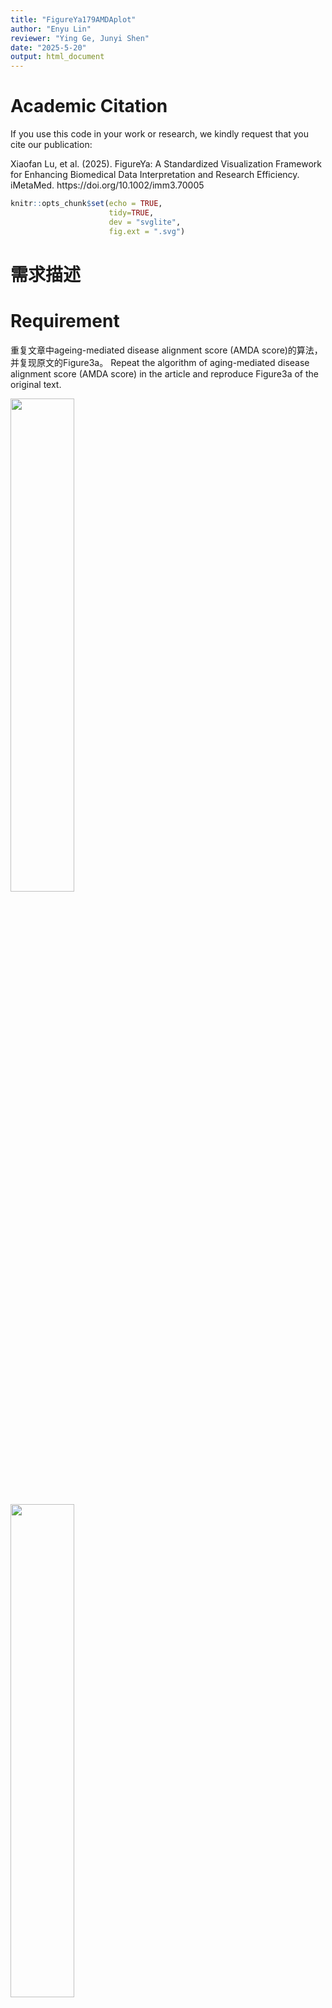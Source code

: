 ```yaml
---
title: "FigureYa179AMDAplot"
author: "Enyu Lin"
reviewer: "Ying Ge, Junyi Shen"
date: "2025-5-20"
output: html_document
---
```


# Academic Citation
If you use this code in your work or research, we kindly request that you cite our publication:

Xiaofan Lu, et al. (2025). FigureYa: A Standardized Visualization Framework for Enhancing Biomedical Data Interpretation and Research Efficiency. iMetaMed. https://doi.org/10.1002/imm3.70005

```r
knitr::opts_chunk$set(echo = TRUE,
                      tidy=TRUE,
                      dev = "svglite",
                      fig.ext = ".svg")
```

# 需求描述

# Requirement

重复文章中ageing-mediated disease alignment score (AMDA score)的算法，并复现原文的Figure3a。
Repeat the algorithm of aging-mediated disease alignment score (AMDA score) in the article and reproduce Figure3a of the original text.

![](example1.jpg){width=45%}  

![](example2.jpg){width=45%}

Fig. 3 Association of ageing-associated gene expression changes with ageing diseases and lifespan. a Ageing-mediated disease alignment scores (AMDA scores) for different ageing (x axis) and disease data sets (y axis). Abbreviations: AD Alzheimer’s disease, CAD coronary artery disease, CPI cancer proliferation index, cross-cohort cross-cohort study of blood ageing, HMP human metabolic pathways, IR insulin resistance, LL longitudinal ageing data, MCI mild cognitive impairment; SAFHS, San Antonio Family Heart Study. 

出自<https://www.nature.com/articles/s41467-017-02395-2>
fromhttps://www.nature.com/articles/s41467-017-02395-2

# 应用场景

# Application Scenarios

把自己的数据跟衰老联系起来，肿瘤、非肿瘤领域都可以用起来。具体原理参考下文的“AMDA score算法讲解”。
Linking one's own data to aging can be applied in both oncology and non-oncology fields. The specific principle can be referred to in the "Explanation of AMDA score Algorithm" below.

适用于转录组数据，用文中的公式计算出样本的**AMDA score（量化衰老与疾病相关的指标）**，进行组间对比。
Applicable to transcriptome data, calculate the **AMDA score (an indicator quantifying aging and disease-related indicators) ** of the samples using the formula in the text, and conduct inter-group comparisons.

也可以用自己的数据画这种**带有局部二级标签**的热图。
You can also use your own data to draw such a heat map with local secondary labels.

# 环境设置

# Environment Setup

使用国内镜像安装包
Use the domestic mirror installation package

```r
options(BioC_mirror="https://mirrors.tuna.tsinghua.edu.cn/bioconductor")
options(repos=structure(c(CRAN="https://mirrors.tuna.tsinghua.edu.cn/CRAN/"))) 
if (!require("pacman")) install.packages("pacman")
pacman::p_load(svglite, ggplot2, magrittr,patchwork,Rmisc,Cairo,stringr,tidyr,tidyfst,data.table,rlist,Hmisc,grid,gtable,gridExtra,ggpubr)
if (!require("DESeq2")) BiocManager::install("DESeq2")
if (!require("S4Vectors")) BiocManager::install("S4Vectors")
if (!require("BiocParallel")) BiocManager::install("BiocParallel")
```

加载R包
Load the R package

```r
library(DESeq2)
library(S4Vectors)
library(BiocParallel)

Sys.setenv(LANGUAGE = "en") #显示英文报错信息 # Display an English error message
options(stringsAsFactors = FALSE) #禁止chr转成factor  # prohibit chr from being converted to factor
```

> 如果你对AMDA score算法不感兴趣，只想画带二级分类标签的热图，就直接跳到“开始画图”。
> If you are not interested in the AMDA score algorithm and only want to draw a heat map with secondary classification labels, just jump directly to "Start Drawing".

# AMDA score算法讲解

# Explanation of the AMDA score Algorithm

要明白AMDA score得先看原文中的Figure 3a，其中分为两部分。
To understand AMDA score, one must first look at Figure 3a in the original text, which is divided into two parts.

- Part-1属于衰老基因集，是作者自己通过不同物种和组织经过年龄分层的多因素ANOVA进行计算所得的。衰老基因集包含了体现衰老信息的差异基因集，里面分为up和down（详见原文Supplementary Data）。衰老基因集是计算AMDA score的基础，但这个无法复现。因为衰老基因集是作者使用包括斑马鱼、非洲青鳉鱼、小鼠和人的各种组织以及纤维细胞系的基因组所计算得出的。所以，Part-1的基因集在Supplementary Data有提供，直接使用即可。
  Part-1 belongs to the aging gene set and was calculated by the author himself through multi-factor ANOVA with age stratification of different species and tissues. The aging gene set contains a set of differentially expressed genes that reflect aging information, which is divided into up and down (for details, see the original Supplementary Data). The aging gene set is the basis for calculating the AMDA score, but this cannot be reproduced. Because the aging gene set was calculated by the authors using the genomes of various tissues including zebrafish, African medaka, mice and humans, as well as fibroblast cell lines. So, the gene set of Part-1 is available in Supplementary Data and can be used directly.

- Part-2是包括cancer、cvd等各种疾病的病人基因组数据，通过不同的分组策略（见原文Supplementary Table 5）后进行差异基因分析（Deseq2)。然后将差异结果里的log2 Foldchange（原文里描述的是Foldchange，其实实际上是log2FC）在进行normalization（详见下文**"计算AMDA score"**），最后得出取值范围为[-1,1]的log2FC值。
  Part-2 is genomic data of patients with various diseases including cancer and cvd, and differential gene analysis (Deseq2) was conducted after different grouping strategies (see Supplementary Table 5). Then, the log2 Foldchange in the difference results (described as Foldchange in the original text, but in fact it is log2FC) is subjected to normalization (for details, see below **" Calculating AMDA score"**). Finally, a log2FC value with a range of [-1,1] is obtained.

**AMDA score公式的分子部分表示某个病种中匹配到某个基因集中up组的差异基因的rank normalization后的log2FC值的和，减去匹配到down组的差异基因的log2FC的和。分母则是这个基因集中up和down组基因的总数量。**
The molecular part of the AMDA score formula represents the sum of log2FC values after rank normalization of the differentially expressed genes matched to the up group in a certain gene set in a certain disease, minus the sum of log2FC values of the differentially expressed genes matched to the down group. The denominator represents the total number of genes in the up and down groups of this gene set. 

![](example3.jpg){width=50%}

下面以Part-2里的一种疾病为例，展示AMDA score 的计算过程。这里使用**TCGA-BLCA**的转录组数据进行计算（**为什么不用原文中所用的ICGC-BLCA数据，见文末 Q & A**）
The following takes a disease in Part-2 as an example to demonstrate the calculation process of the AMDA score. Here, the transcriptome data of **TCGA-BLCA** is used for calculation (**Why not use the ICGC-BLCA data used in the original text, see Q&A at the end of the text** )

# 输入数据预处理

# Input data preprocessing

实际应用时，如果已经准备好了基因表达矩阵，可跳过这步，直接进入“差异表达分析”。如果已经做好差异表达分析，就直接进入“输入文件”。
In practical application, if the gene expression matrix has already been prepared, this step can be skipped and you can directly enter "Differential expression Analysis". If the differential expression analysis has been completed, directly enter the "Input File".

中间文件已上传至微云<https://share.weiyun.com/c1ToPq7z>
Cloud is a kind of intermediate files uploaded to < https://share.weiyun.com/c1ToPq7z >

## 清洗TCGA-BLCA数据

## Clean the TCGA-BLCA data

这里为了复现原文，因此提取与原文匹配的样本名，用到ICGC-BLCA的转录组数据，但不用里面的raw.count。因ICGC-BLCA数据过大（1.67G），这里不再运行。感兴趣的小伙伴可以自己下载数据放入当前目录内运行。
Here, in order to reproduce the original text, sample names that match the original text are extracted, using the transcriptome data of ICGC-BLCA, but not the raw.count inside. Because the ICGC-BLCA data is too large (1.67G), it is no longer running here. Interested friends can download the data themselves and run it in the current directory.

```r
## 加载ICGC-BLCA的转录组数据
## Load the transcriptome data of ICGC-BLCA
exp <- read.delim("exp_seq.BLCA-US.tsv") #ICGC-BLCA的转录组数据 # Transcriptome data of ICGC-BLCA
## 提取对应的列进行宽数据转换
## Extract the corresponding columns for wide data transformation
tmp=exp[,c(5,8,10)] 
tmp=unique(tmp)
tmp=tmp[!tmp$gene_id=='?',]
tmp = data.table(tmp)
ans = tmp[,list(raw_read_count=mean(raw_read_count)), by = 'submitted_sample_id,gene_id']
rna<-spread(ans,key='submitted_sample_id',value="raw_read_count",fill = NA)
table(str_sub(colnames(rna),14,15)) 
# 与文章中的paired样本数量相符
# Consistent with the number of paired samples in the article

## 分离对照组
## Separate the control group
rna=as.data.frame(rna) 
control=rna[,str_sub(colnames(rna),14,15)=='11'] 
row.names(control)=rna[,1]
## 分离肿瘤组
## Isolate the tumor group
cases=rna[,(str_sub(colnames(rna),end=12)%in%str_sub(colnames(control),end=12))&(str_sub(colnames(rna),14,15)=='01')] 
cases=cases[,c(-1,-3)]
row.names(cases)=rna[,1]
table(duplicated(colnames(cases))) 
table((str_sub(colnames(cases),end=12))==(str_sub(colnames(control),end=12))) 
colnames(cases)=str_sub(colnames(cases),end=15)
colnames(control)=str_sub(colnames(control),end=15)
save(cases,file='BLCA_cases.Rdata')
save(control,file='BLCA_control.Rdata')
```

为了方便可以直接导入我整理好的与文章中匹配的17对BLCA样本
For convenience, you can directly import the 17 pairs of BLCA samples that I have sorted out and match the article

```r
## 导入用ICGC-BLCA数据整理好的17对配对好的样本
## Import 17 pairs of paired samples that have been organized using ICGC-BLCA data
(load(file='BLCA_cases.Rdata'))
(load(file='BLCA_control.Rdata'))

## 导入TCGA-BLCA的转录组数据进行样本配对
## Import the transcriptome data of TCGA-BLCA for sample pairing
HTSeq_Counts <- read.delim("HTSeq - Counts.merge.txt") #TCGA-BLCA的转录组数据  # Transcriptome data of TCGA-BLCA
colnames(HTSeq_Counts)%<>%str_replace_all('[/.]',"-")
table(str_sub(colnames(HTSeq_Counts),end=15)%in% colnames(cases))

# 提取肿瘤样本
# Extract tumor samples
cases_tcga=HTSeq_Counts[,str_sub(colnames(HTSeq_Counts),end=15)%in% colnames(cases)]
cases_tcga$ENSG=HTSeq_Counts[,1]
cases_tcga <- separate(cases_tcga,ENSG,into = "ENSG",sep = "[.]")
cases_tcga=cases_tcga[str_sub(cases_tcga$ENSG,1,4)=="ENSG",]
cases_tcga=cases_tcga[,c(-12,-19)] #去掉两个重复样本  # Remove two duplicate samples
write.csv(cases_tcga, "easy_input_case.csv", quote = F)

# 提取control样本
# Extract the control sample
control_tcga=HTSeq_Counts[,str_sub(colnames(HTSeq_Counts),end=15)%in% colnames(control)]
control_tcga$ENSG=HTSeq_Counts[,1]
control_tcga <- separate(control_tcga,ENSG,into = "ENSG",sep = "[.]")
control_tcga=control_tcga[str_sub(control_tcga$ENSG,1,4)=="ENSG",]
table(duplicated(control_tcga$ENSG)) #ENSG没有重复 #ENSG has no repetition
write.csv(control_tcga, "easy_input_control.csv", quote = F)
```

## 差异表达分析

## Differential expression analysis

使用DEseq2，与原文一致，对TCGA-BLCA转录组进行差异表达分析。其中基因的row.count数没有进行过滤（比如某基因row.count总和<1的剔除），因为不影响差异结果（已验证）。
Using DEseq2, consistent with the original text, differential expression analysis of the TCGA-BLCA transcriptome was conducted. Among them, the row.count number of genes was not filtered (for example, the elimination of a certain gene whose row.count sum is less than 1), because it does not affect the difference result (verified).

```r
# 加载基因表达矩阵
# Load the gene expression matrix
# 肿瘤组
# Tumor Group
cases_tcga <- read.csv("easy_input_case.csv", row.names = 1, header = T, check.names = F)
cases_tcga[1:3, 1:3]

# 对照组
# Control Group
control_tcga <- read.csv("easy_input_control.csv", row.names = 1, header = T, check.names = F)
control_tcga[1:3, 1:3]

## 合并肿瘤组和对照组
## The combined tumor group and the control group
rownames(cases_tcga)=cases_tcga$ENSG
cases_tcga=cases_tcga[,-ncol(cases_tcga)]
rownames(control_tcga)=control_tcga$ENSG
control_tcga=control_tcga[,-ncol(control_tcga)]
mRNA=cbind(cases_tcga,control_tcga)
type_tissue<-ifelse(as.numeric(substr(colnames(mRNA),14,15)) < 10,'tumor','normal')
table(type_tissue)
type_tissue=relevel(factor(type_tissue),ref = "normal")
mRNA=round(mRNA,digits=0) #数据取整，DESeq2需要整数counts # Data rounding: DESeq2 requires integer counts
colData <- data.frame(row.names=colnames(mRNA), 
                      type=c(type_tissue))  #样本名+类别标签   # Sample name + category label

## 构建dds矩阵
## Build the dds matrix
dds <- DESeqDataSetFromMatrix(countData = mRNA, 
                              colData = colData, 
                              design = ~ type) 

## 差异分析较久，创建文件方便保存结果
## The difference analysis takes a long time. Creating a file is convenient for saving the results
tmp_f=file.path('mRNA.DESeq2-dds.Rdata') 
register(SnowParam(6)) #设置多线程  # sets multithreading
if(!file.exists(tmp_f)){
  dds <- DESeq(dds,parallel = T) #进行DESeq差异分析：估计大小因素，估算分散度，gene-wise分散估计，均值-色散关系，最终的分散估计(与原文描述一致)  ## conduct DESeq variance analysis: estimate size factor, estimate dispersion, gene-wise dispersion estimation, mean-dispersion relationship, final dispersion estimation (consistent with the original description)
  save(dds,file = tmp_f)
} #最耗时（已启用多线程） # Most time-consuming (Multithreading enabled)
```

```r
load('mRNA.DESeq2-dds.Rdata')
res <- results(dds, tidy = F)
DEG =as.data.frame(res) #转为数据框  # Convert to Data Frame
head(DEG)
write.csv(DEG, file = "easy_input_DEG.csv") #保存差异基因  # save the differential genes
```

## 对log2FC进行标准化，并对比原文提供的经标准化后的log2FC结果

## Standardize the log2FC and compare it with the standardized log2FC results provided in the original text

这里使用上面计算的log2Foldchange(原文里描述的是Foldchange，实际上是log2FC(**已证实，详见 Q & A**))进行rank normalization
**（原文里是先把所有disease的log2FC进行quantile normalization，再进行单个disease的rank normalization，因为这里只演示一个diseases所以无需进行quantile normalization）**
Here, rank normalization is performed using the log2Foldchange calculated above (the original text describes Foldchange, but in fact, it is log2FC(** confirmed, see Q&A **))
First, quantile normalization is performed on the log2FC of all diseases, and then rank normalization is carried out on individual diseases. Since only one disease is being demonstrated here, there is no need for quantile normalization

- STEP1: 先取绝对值进行大小排列，然后经(r-1)/(R-1)变换得出取值范围为[0,1]的log2FC值（**为什么是(r-1)/(R-1)变换而不是r/R变化，详见Q & A**）。
  STEP1: First, take the absolute value and sort it by size. Then, perform the (r-1)/(r-1) transformation to obtain the log2FC value with a range of [0,1] (** Why it is the (r-1)/(r-1) transformation instead of the r/R change, see Q&A **).
- STEP2: 将取值范围为[0,1]的log2FC值加上log2FC值原有的正负号，使其取值范围变为[-1,1]。
  STEP2: Add the original sign of the log2FC value with a value range of [0,1] to change its value range to [-1,1].

文章提供了一个包含3032个基因的几乎所有diseases（除了Cancer-CPI）的经标准化后的log2FC值（位于Supplementary Data S2）。这个文件与文中Figure3a中AMDA score无关，我们只用它来验证log2FC标准化的结果。
The article provides a standardized log2FC value for almost all diseases (except Cancer-CPI) containing 3032 genes (located in Supplementary Data S2). This file has nothing to do with the AMDA score in Figure3a in the text. We only use it to verify the results of log2FC standardization.

```r
##导入文章提供的经过标准化后的log2FC值,进行匹配
##Import the standardized log2FC values provided in the article and perform matching
ori=read.csv("41467_2017_2395_MOESM5_ESM/Supplementary Data S2/DiseaseAlignment-1-4+5/normalizedFoldChanges.csv")
DEG=read.csv("easy_input_DEG.csv")
row.names(DEG)=DEG[,1]
DEG=DEG[,-1]
all_DEG=DEG[ori$X,]
all_DEG$val=ori$cancer.bladder
all_DEG$absval=abs(ori$cancer.bladder)
all_DEG$Foldchange=abs(all_DEG$log2FoldChange) #绝对值log2FC # Absolute value log2FC
all_DEG=all_DEG[complete.cases(all_DEG),]
all_DEG=all_DEG[order(all_DEG$Foldchange),] #标准化 # normalized
all_DEG$rank=c(0:(nrow(all_DEG)-1))/(nrow(all_DEG)-1) #是0开始的 # starts from 0
all_DEG$rank=all_DEG$rank*all_DEG$log2FoldChange/abs(all_DEG$log2FoldChange) #加上正负号  # plus plus or minus sign
```

画图查看相关性
Draw a graph to check the correlation

```r
ggplot(data=all_DEG, aes(x=rank, y=val)) + 
  geom_point(color="#ffb549") + 
  stat_smooth(method="lm",se=T) 
#基本吻合
# Basically consistent
cor.test(all_DEG$rank,all_DEG$val,method="pearson") 
#相关系数>0.9
# Correlation coefficient >0.9
```

# 输入文件

# Input File

需要用到差异表达分析结果和衰老基因集：
The results of differential expression analysis and the aging gene set are needed:

- 衰老基因集，用例文附件提供的多个文本文件，位于当前文件夹里的41467_2017_2395_MOESM5_ESM/Supplementary Data S2/DEGs/1-4+5/
  Aging gene set, using multiple text files provided in the example attachment, located in the current folder 41467_2017_2395_MOESM5_ESM/Supplementary Data S2/DEGs/1-4+5/
- easy_input_DEG.csv，前面用DESeq2获得的差异表达分析结果。
  easy_input_DEG.csv, the differential expression analysis results obtained earlier using DESeq2

## 导入原文提供的所有衰老基因集

## Import all the aging gene sets provided in the original text

可以把这套衰老基因集用到自己的paper里，记得引用原文哦～
You can apply this aging gene set to your own paper. Remember to quote the original text

```r
metabolic <- read.csv("41467_2017_2395_MOESM5_ESM/Supplementary Data S2/DEGs/1-4+5/metabolic.txt", sep="")
breast <- read.csv("41467_2017_2395_MOESM5_ESM/Supplementary Data S2/DEGs/1-4+5/human-breast.txt", sep="")
skin <- read.csv("41467_2017_2395_MOESM5_ESM/Supplementary Data S2/DEGs/1-4+5/human-skin.txt", sep="")
human.daa <- read.csv("41467_2017_2395_MOESM5_ESM/Supplementary Data S2/DEGs/1-4+5/human-daa.txt", sep="")
human.muscle <- read.csv("41467_2017_2395_MOESM5_ESM/Supplementary Data S2/DEGs/1-4+5/human-muscle.txt", sep="")
metabolic <- read.csv("41467_2017_2395_MOESM5_ESM/Supplementary Data S2/DEGs/1-4+5/metabolic.txt", sep="")
SAFHS <- read.csv("41467_2017_2395_MOESM5_ESM/Supplementary Data S2/DEGs/1-4+5/human-blood-SAFHS.txt", sep="")
mouse.blood <- read.csv("41467_2017_2395_MOESM5_ESM/Supplementary Data S2/DEGs/1-4+5/mouse-blood.txt", sep="")
go <- read.csv("41467_2017_2395_MOESM5_ESM/Supplementary Data S2/DEGs/1-4+5/go.txt", sep="")
danio.brain <- read.csv("41467_2017_2395_MOESM5_ESM/Supplementary Data S2/DEGs/1-4+5/danio-brain.txt", sep="")
data.list=list.files('41467_2017_2395_MOESM5_ESM/Supplementary Data S2/DEGs/1-4+5/',pattern="*.txt")
all=list()
for (i in 1:length(data.list)){
  x=read.csv(paste0('41467_2017_2395_MOESM5_ESM/Supplementary Data S2/DEGs/1-4+5/',data.list[i]),sep="")
  up=x[1:which(x$Up.=="Down:")-1,1]
  if(isEmpty(which(x$Up.=="Other:"))) {
    down=x[which(x$Up.=="Down:")+1:nrow(x),1]
  } else{
    down=x[((which(x$Up.=="Down:")+1):(which(x$Up.=="Other:")-1)),1]
    all[[i]]=list(data.list[i],up,down)}}
```

## 加载差异表达分析结果

## Load the results of differential expression analysis

```r
DEG <- read.csv("easy_input_DEG.csv", row.names = 1)
head(DEG)
```

# 计算AMDA score和p值

# Calculate the AMDA score and P-value

使用标准化后的log2FC值计算AMDA.score并计算p值。计算结果与原文的AMDA score基本吻合，偏差来源分析见Q & A。
Calculate the AMDA.score using the standardized log2FC value and calculate the p-value. The calculation results are basically consistent with the AMDA score of the original text. The analysis of the source of deviation can be found in Q&A.

```r
test=data.frame()
for (i in 1:length(data.list)) {
  n=unlist(all[[i]][1]) #name
  x=unlist(all[[i]][2]) #up
  y=unlist(all[[i]][3]) #down
  xx=table(x%in% row.names(DEG))
  yy=table(y%in% row.names(DEG))
  all_DEG=DEG[c(x,y),] #合并up和down基因集  # Merge the up and down gene sets
  all_DEG=all_DEG[complete.cases(all_DEG),] 
  all_DEG$Foldchange=abs(all_DEG$log2FoldChange) #绝对值log2FC  # Absolute value log2FC
  all_DEG=all_DEG[order(all_DEG$Foldchange),] #标准化  # Standardization
  all_DEG$rank=c(0:(nrow(all_DEG)-1))/(nrow(all_DEG)-1) #0开始 #start from 0
  all_DEG$rank=all_DEG$rank*all_DEG$log2FoldChange/abs(all_DEG$log2FoldChange)
  res=(sum(na.omit(all_DEG[x,"rank"]))-sum(na.omit(all_DEG[y,"rank"])))/length(c(x,y))
  a=wilcox.test(na.omit(all_DEG[x,"rank"]),na.omit(all_DEG[y,"rank"]),paired = FALSE, exact = F, correct = TRUE,conf.int = FALSE, conf.level = 0.95) 
  #Wilcoxon rank-sum test of normalized foldchanges of genes from a disease data sets between ageing-repressed and ageing-induced genes(原文)
  test=rbind(test,cbind(n,res,a[["p.value"]],xx["TRUE"]/sum(xx),yy["TRUE"]/sum(yy)))
}
rownames(test)=c(1:nrow(test))
colnames(test)=c('fact',"AMDA.score",'AMDA.padj',"up%",'down%')
test$AMDA.score%<>% as.numeric()
test$AMDA.padj%<>% as.numeric()

# 把AMDA score保存到文件
# Save AMDA score to file
write.csv(test, "AMDAscore_output.csv", row.names = F, quote = F)
```

## 导入原文的AMDA score进行比较

## Import the AMDA score of the original text for comparison

```r
AMDA <- read.csv("41467_2017_2395_MOESM5_ESM/Supplementary Data S2/DiseaseAlignment-1-4+5/AMDA-dirs.csv")
test$oriAMDA=AMDA$cancer.bladder
ggplot(test,aes(x=AMDA.score, y=oriAMDA)) +
  geom_point(color="#ffb549") + 
  stat_smooth(method="lm",se=T)
cor.test(test$AMDA.score,test$oriAMDA,method="pearson")  
```

这里算出的AMDA score跟原文的相关系数为0.967。
The correlation coefficient between the AMDA score calculated here and the original text is 0.967.

# 开始画图

# Start drawing

以上BLCA的AMDA score对应图中的一行。实际应用时，如果有多组对比，可以像例文那样用热图展示；如果只有一组对比，可以换成柱形图或lollipop等方式展示。
The above BLCA AMDA score corresponds to one row in the graph. In practical applications, if there are multiple sets of comparisons, they can be presented using heat maps as in the example text. If there is only one set of comparisons, they can be presented in the form of bar charts or lollipops, etc.

这里复现文中的Figure 3a的带局部二级标签的heatmap
Here, the heatmap with local secondary labels of Figure 3a in the text is reproduced

## 输入文件预处理

## Input file preprocessing

直接使用**文章的Supplementary Data S2的数据**复现Figure 3a，对照图来理解语句的含义。
Reproduce Figure 3a directly using the Data in Supplementary Data S2 of the article, and understand the meaning of the sentences by referring to the figure.

```r
AMDA <- read.csv("41467_2017_2395_MOESM5_ESM/Supplementary Data S2/DiseaseAlignment-1-4+5/AMDA-dirs.csv") #导入文中数据进行比对  # Import the data in the text for comparison
head(AMDA)

AMDA$X%<>%str_sub(end=-5)
heat <- pivot_longer(AMDA,-X, 
                      names_to = "diseases", values_to = "AMDA.score")
heat <- as.data.frame(heat)
Cancer <- heat$diseases[1:14]
Cardiovasculardiseases <- heat$diseases[15:21]
Neurodeg.diseases <- heat$diseases[22:26]
Type2diabetes <- heat$diseases[27:30]
Ageingsignature <- c('metabolic',"kegg","go")
Speciesageing <- c("danio-liver","danio-brain","danio-skin",
                "notho-liver","notho-brain","notho-skin",
                "mouse-liver","mouse-brain","mouse-skin","mouse-blood",
                "human-skin","human-blood","fibroblasts")
Externalhumandata=c("human-blood-cross-cohort","human-blood-SAFHS","human-muscle","human-brain","human-breast","human-daa")
LL=c("notho-longitudinal","mouse-longitudinal")

heat$xx <- ifelse(heat$X%in%Ageingsignature,"Ageingsignature",
              ifelse(heat$X%in%Speciesageing,"Speciesageing",
                     ifelse(heat$X%in%Externalhumandata,"Externalhumandata","LL")
                     )
              )
heat$yy <- ifelse(heat$diseases%in%Cancer,"Cancer",
              ifelse(heat$diseases%in%Cardiovasculardiseases,"Cardiovasculardiseases",
                     ifelse(heat$diseases%in%Type2diabetes,"Type2diabetes","Neurodeg.diseases")
              )
)

heat$xx%<>%factor(levels = c("Ageingsignature","Speciesageing","Externalhumandata","LL"),ordered = T)
heat$yy%<>%factor(levels = c("Neurodeg.diseases","Type2diabetes","Cardiovasculardiseases","Cancer"),ordered = T)
heat$X%<>%factor(levels = c("go","kegg","metabolic","danio-liver","danio-brain","danio-skin",
                            "notho-liver","notho-brain","notho-skin",
                            "mouse-liver","mouse-brain","mouse-skin","mouse-blood",
                            "human-skin","human-blood","fibroblasts",
                            "human-blood-cross-cohort","human-blood-SAFHS",
                            "human-muscle","human-brain","human-breast","human-daa",
                            "notho-longitudinal","mouse-longitudinal"),ordered = T,
                 labels = c("Gene ontology","KEGG pathway","HMP",
                            "Liver","Brain","Skin",
                            " Liver"," Brain"," Skin",
                            "  Liver","  Brain","  Skin","Blood",
                            "   Skin"," Blood","Fibroblasts",
                            "   Blood (cross-cohort)","Blood (SAFHS)","Muscle","   Brain","Breast","Digital ageing atlas",
                            "N. furzeri fin","M. musculus ear"
                 ))
heat$diseases%<>%factor(levels = c(sort(names(table(heat[heat$yy=='Cancer',"diseases"])),decreasing = T),
                                   sort(names(table(heat[heat$yy=='Cardiovasculardiseases',"diseases"])),decreasing = T),
                                   sort(names(table(heat[heat$yy=='Type2diabetes',"diseases"])),decreasing = T),
                                   sort(names(table(heat[heat$yy=='Neurodeg.diseases',"diseases"])),decreasing = T)),ordered = T,
                                   labels = c("Uterus","Skin","Prostate","Pancreas","Lung","Liver","
                                              Kidney","Head & neck","CPI","Colon & rectum",
                                              "Breast","Brain","Blood","Bladder","Stroke - blood 2","Stroke - blood 1",
                                              "Infarct - blood","Hypertension - blood","Heart failure - artery","CAD - plaque",
                                              "CAD - blood","IR - adipose tissue",
                                              "Diabetes - liver","Diabetes - islets 2","Diabetes - islets 1",
                                              "Parkinson - blood 2","Parkinson - blood 1",
                                              "MCI - blood","AD - brain","AD - blood")
                        )

# x轴二级分类标签
# X-axis Secondary Classification labels
tableGL <- data.frame(group=c(1:13),labels=rep(NA,13),subgroup=c(rep("D. rerio",3),rep("N. furzeri",3),rep("M. musculus",4),rep("H. sapiens",3)))
tableGL$subgroup%<>%factor(levels = c("D. rerio","N. furzeri","M. musculus","H. sapiens"))

labx <- c(Ageingsignature=paste("Ageing","\n","signature"),Speciesageing='Species ageing (JenAge data)',Externalhumandata=paste("External human","\n","data"),LL="LL")

# y轴二级分类标签
# Y-axis secondary classification label
laby <- c(Cardiovasculardiseases=paste("Cardiovascular","\n","diseases"),
       Type2diabetes=paste("Type2","\n","diabetes"),
       Neurodeg.diseases=paste("Neurodeg.","\n","diseases"),
       Cancer="Cancer")
```

## 画主图

## Draw the main image

```r
s <- 10 #统一字体大小 # Uniform font size
p_cor.order <- ggplot(heat, aes(X, diseases)) + 
  geom_tile(aes(fill = round(AMDA.score,2)))+
  theme(axis.text.y =element_text(size=s,face = "bold",margin = margin(r =5)),
        axis.title = element_blank(),
        axis.text.x = element_text(angle=90,hjust =1,vjust = 0.3,face = "bold",size=s,margin = margin(t =5)),
        legend.key.height =  unit(0.2, "inch"),
        legend.key.width  =  unit(0.25, "inch"),
        legend.text = element_text(size=s-0.2),
        legend.background = element_blank(),
        legend.title=element_text(angle=90,vjust = -0.5,hjust = 0.5),
        plot.margin = unit(c(1,2,1,1), "lines")
        ) +
  scale_fill_gradientn(limits = c(-0.42, 0.42),na.value="#ff0000",
                       breaks = c(-0.4, -0.2,0,0.2,0.4),
                       labels = c("<-0.4", "-0.2","0","0.2",">0.4"),
                       values=c(0,0.1,0.5,0.9,1),
                       colours = c('#0000ff','#0000ff','#ffffff','#ff351c', '#ff0000')
                       )+
  guides(fill = guide_colourbar(title="AMDA score",title.position = 'right'))

# 加二级分类标签 
# Add secondary classification tags
p1 <- p_cor.order +
  facet_grid(yy~xx,scales="free",space="free",switch = "both",
                          labeller=labeller(xx = labx, yy=laby)) +
  theme(strip.text = element_text(size = 11,hjust=0.5),
        strip.placement = "outside")

# 保存到文件
# Save to file
pdf("AMDAplot_pri.pdf", width = 11, height = 9)
p1
dev.off()
```

![](AMDAplot_pri.pdf)

> 输出的pdf文件是矢量图，可以用Illustrator等软件打开，手动编辑。
> The output pdf file is a vector graphic and can be opened with software such as Illustrator for manual editing.

> 追求全自动，用代码画出物种拉丁名那行，下面会用到grid。如果理解有困难，可以到这里结束。
> Pursue full automation. Draw the line with the Latin name of the species in code. grid will be used below. If you have difficulty understanding, you can end here.

## 画局部二级标签

## Draw partial secondary labels

```r
p2 <- ggplot() +
  geom_text(data = tableGL, 
            aes(label = labels, x=group), y = 0.5,
            size = 0)+
  theme_pubr()+
  theme(axis.line =element_blank(),
        axis.ticks =element_blank(),
        axis.text =element_blank(),
        axis.title =element_blank(),
        aspect.ratio = 0.0001/10000,
        plot.margin = unit(c(6,0.1,0,0.1), "lines"))+
  facet_grid(~subgroup,scales = "free_x",space = "free_x",switch = "x")+
  theme(strip.text = element_text(size = 10,hjust=0.5,face="italic"),
        strip.background = element_rect( fill="#d9d9d9",color="#d9d9d9"))
#——————转为grid对象
#—————— to grid object
pg1 = ggplotGrob(p1)
pg2 = ggplotGrob(p2)
#——————提取亚标签、合并
#—————— extract subtags, merge
pg2 <- gtable_filter(pg2, 
                     "(background|strip-b-[1234])",
                     trim=T,invert = F)
pgn <- gtable_add_grob(pg1, pg2, t = 14, l = 9, r = 9,z=2)
```

## 提取legend、添加上下文字、合并图层

## Extract legend, add context, and merge layers

```r
pgn2 <- gtable_filter(pgn, 
                     "(guide-box)",
                     trim=T,invert = F)
pgn2 <- pgn2[["grobs"]][[1]][["grobs"]][[1]] #去壳 # Shell Removal
pgn <- gtable_filter(pgn, 
                     "(tag|guide-box|caption)",
                     trim=T,invert = T) #删除原有标签  # Delete the original tag

Alignment <- textGrob("Alignment", gp = gpar(fontsize = 10))
Reversion <- textGrob("Reversion", gp = gpar(fontsize = 10))
padding <- unit(0.5,"line")

# 根据布局调整pos
# Adjust pos according to the layout
gtable_show_layout(pgn2)
pgn3 <- gtable_add_rows(pgn2, heights = grobHeight(Alignment) + padding, pos = 0)
pgn3 <- gtable_add_rows(pgn3, heights = grobHeight(Reversion) + padding, pos = 6)
pgn3 <- gtable_add_grob(pgn3, list(Alignment),t = 1, l = 1, r = ncol(pgn3))
pgn3 <- gtable_add_grob(pgn3, list(Reversion),t = 6, l = 1, r = ncol(pgn3))
pgn <- gtable_add_grob(pgn, pgn3, t = 14, l = 6, r = 6,z=13) #合并，固定位置 # Merge, Fixed position
```

## 输出图片

## Output image

```r
pdf("AMDAplot.pdf",width=11,height=9)
grid.draw(pgn)
dev.off()
```

![](AMDAplot.pdf)

# Q & A

## 1. 为什么确定原文用的log2FC标准化是(r-1)/(R-1)变换而不是r/R变换? 为什么说原文里描述的是Foldchange，实际上是log2FC？

## Why is it determined that the log2FC normalization used in the original text is the (r-1)/(r-1) transformation rather than the r/R transformation? Why is it said that what is described as Foldchange in the original text is actually log2FC?

答：我们可以打开原文提供的包含3032个基因的经标准化后的FC值。
Answer: We can open the standardized FC values provided in the original text, which contain 3,032 genes.

```r
ori <- read.csv("41467_2017_2395_MOESM5_ESM/Supplementary Data S2/DiseaseAlignment-1-4+5/normalizedFoldChanges.csv")
```

我们会发现，每一列是独立的disease，行是3032个基因，每一列按大小排列后值都是一样的
We will find that each column represents an independent disease, with 3,032 genes in each row. After arranging each column by size, the values are all the same

```r
as.numeric(unlist(lapply(ori[,-1], max))) #最大值 # maximum value
as.numeric(unlist(lapply(ori[,-1], min))) #最小值 # minimum value
as.numeric(unlist(lapply(ori[,-1], median))) #中位数  # median
lapply(ori[,2:5], function(x){table(x>0)}) #这里可以看到每个样本正负的数量都是一样的，这是quantile normalization的证据（为了减少篇幅只取前几列）  # Here it can be seen that the number of positive and negative samples for each sample is the same, which is evidence of quantile normalization (only the first few columns are taken to reduce space).
```
这里证实了作者是先对所有disease进行quantile normalization，也**说明了作者不是用foldchange**。如果使用foldchange，所有负值将变成最小的正值，当进行绝对值的rank normalization后加上原有的正负号会出现**最显著的负的log2FC会变成最不显著的负的log2FC**，这个可以自己去试一下。
This confirms that the author first performed quantile normalization on all diseases, and also indicates that the author did not use foldchange. If foldchange is used, all negative values will become the smallest positive values. After performing rank normalization of absolute values and adding the original plus or minus signs, the most significant negative log2FC will become the least significant negative log2FC. You can try this yourself.

接下来取某一列乘以3032，还原r/R变换
Next, multiply a certain column by 3032 to restore the r/R transformation

```r
head(sort(abs(ori[,2])*3032,decreasing = F))
```
这里发现*3032后最小值是0，而且其他数都不是整数，这与文章描述的不一致（原文：replaced fold-changes by their absolute ranks in the list of fold-changes）
It is found here that the minimum value after *3032 is 0, and none of the other numbers are integers, which is inconsistent with the description in the article (original text: replaced fold-changes by their absolute ranks in the list of fold-changes)

```r
head(sort(abs(ori[,2])*3031,decreasing = F))
#换成*3031，结果都是整数完全符合(r-1)/(R-1)变换
#Replace it with *3031, and the results are all integers that fully conform to the (r-1)/(R-1) transformation
```

## 2. 为什么不用原文中所用的ICGC-BLCA数据而用TCGA的？

## 2. Why use TCGA instead of the ICGC-BLCA data mentioned in the original text?

答：ICGC-BLCA转录组数据中基因名是gene id和gene alias（基因别名）构成，这导致了很严重的问题。在基因ID转换的过程中（不管是用org.Hs.eg.db还是自己读取GTF进行匹配），会出现gene id与ensembl id多对多的情况。更严重的是，因为ICGC是gene id和gene alias混用，会导致某些gene alias匹配到其对应的gene id的ensembl id，也会出现一个ensembl id匹配到多个gene id和gene alias，导致多对多。这种结果会使得我们无法判断作者提供的normalizedFoldChanges.csv是属于ICGC里面的哪想基因（文中作者描述是使用Bimart进行转换，但Bimart同样也会遇到多对多转换，所以面临着随机性，可能某些gene id变成与其ensembl id下gene alias同名的gene id的ensembl id**（这也是复现这个图才发现的一个ID转换的坑！）**）。
Answer: In the ICGC-BLCA transcriptome data, the gene names are composed of gene ids and gene aliases, which leads to very serious problems. During the process of gene id conversion (whether using org.Hs.eg.db or reading GTF by oneself for matching), there will be a many-to-many situation between Gene id and ensembl id. What is more serious is that since ICGC involves the mixed use of gene ids and gene Aliases, it may lead to certain gene aliases matching the ensembl ids of their corresponding gene ids, and also result in one ensembl id matching multiple gene ids and gene Aliases. This leads to a many-to-many situation. This result will make us unable to judge the author provide normalizedFoldChanges. The CSV which belongs to the inside of the led to gene (in this paper, the authors describe Bimart is used for conversion, but Bimart will also encounter a many-to-many conversion, so facing the randomness, It's possible that some gene ids have become the ensembl ids of gene ids with the same name as the gene alias under their ensembl ids ** (This is also an ID conversion pithole discovered only after reproducing this diagram!)" "**).

因此，这次直接用TCGA-BLCA的数据，里面是ensembl id，直接使用即可，不过这也导致了下面的问题：计算结果偏差，**经对比发现，ICGC转录组的raw.count和TCGA的raw.count完全不一致（相同sample下）**。
Therefore, this time we directly used the data from TCGA-BLCA, which contains the ensembl id, and could use it directly. However, this also led to the following problem: After comparison, it was found that the raw.count of the ICGC transcriptome and that of the TCGA are completely inconsistent (under the same sample).

## 3. 计算结果与原文的AMDA score的偏差是什么导致的？

## 3.What causes the deviation between the calculation result and the original AMDA score?

答：除了上面说的用了TCGA导致的偏差外，还有一个文章本身的原因。
Answer: Besides the deviation caused by the use of TCGA mentioned above, there is also a reason related to the article itself.

通过读取文章Supplementary Data S2中所有作者自己计算出的衰老基因集发现，大多数衰老基因集的up和down个数与文章中Supplementary Table 3列出的个数不一致（记得只有metabolism是一致的）。这可能是作者在处理数据时出现的差错。
By reading the aging gene sets calculated by all the authors themselves in the Supplementary Data S2 of the article, it was found that the up and down numbers of most aging gene sets were inconsistent with the numbers listed in Supplementary Table 3 of the article (remember that only metabolism was consistent). This might be an error made by the author when handling the data.

# Session Info

```r
sessionInfo()
```
